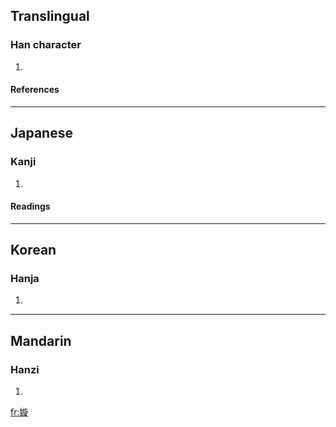 ==Translingual==
===Han character===
{{Han char|rn=38|rad=女|as=11|sn=14|four=4848<sub>1</sub>|canj=女卜尸人 (VYSO)}}
# {{defn|Han|sort=女11}}
====References====
{{Han ref|kx=0269.250|dkj=06642|dj=0537.160|hdz=21078.020|uh=5AD9|ud=23257|bh=E17A|bd=57722}}
----
==Japanese==
===Kanji===
{{ja-kanji|grade=|rs=女11}}
# {{defn|Japanese}} 
====Readings====
{{ja-readings|on=[[せっ]] (seb), [[ぜん]] (zen)|kun=[[みめよい]] (mimeyoi)}}
----
==Korean==
===Hanja===
{{ko-hanja|hangeul=선|rv=seon|mr=sŏn}}
# {{defn|Korean}}
----
==Mandarin==
===Hanzi===
{{cmn-hanzi|pin=[[xuán]] (xuan2)|wg=hsüan<sup>2</sup>}}
# {{defn|Mandarin}}

[[fr:嫙]]